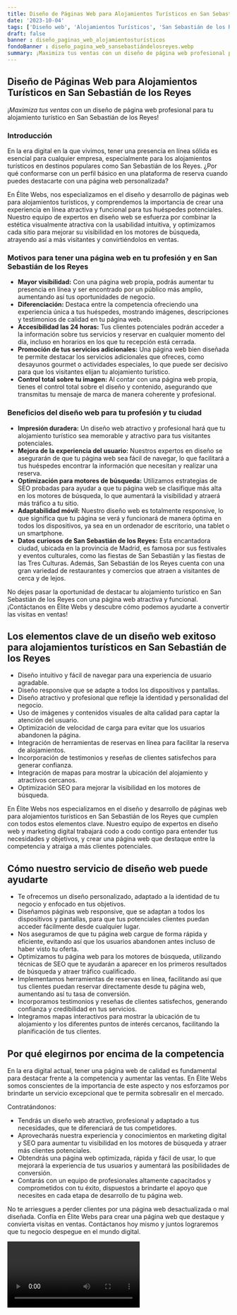 ```yaml
---
title: Diseño de Páginas Web para Alojamientos Turísticos en San Sebastián de los Reyes
date: '2023-10-04'
tags: ['Diseño web', 'Alojamientos Turísticos', 'San Sebastián de los Reyes']
draft: false
banner : diseño_paginas_web_alojamientosturísticos
fondoBanner : diseño_pagina_web_sansebastiándelosreyes.webp
summary: ¡Maximiza tus ventas con un diseño de página web profesional para tu alojamiento turístico en San Sebastián de los Reyes!
---
```


## Diseño de Páginas Web para Alojamientos Turísticos en San Sebastián de los Reyes

¡*Maximiza tus ventas* con un diseño de página web profesional para tu alojamiento turístico en San Sebastián de los Reyes!

### Introducción

En la era digital en la que vivimos, tener una presencia en línea sólida es esencial para cualquier empresa, especialmente para los alojamientos turísticos en destinos populares como San Sebastián de los Reyes. ¿Por qué conformarse con un perfil básico en una plataforma de reserva cuando puedes destacarte con una página web personalizada?

En Élite Webs, nos especializamos en el diseño y desarrollo de páginas web para alojamientos turísticos, y comprendemos la importancia de crear una experiencia en línea atractiva y funcional para tus huéspedes potenciales. Nuestro equipo de expertos en diseño web se esfuerza por combinar la estética visualmente atractiva con la usabilidad intuitiva, y optimizamos cada sitio para mejorar su visibilidad en los motores de búsqueda, atrayendo así a más visitantes y convirtiéndolos en ventas.

### Motivos para tener una página web en tu profesión y en San Sebastián de los Reyes

- **Mayor visibilidad:** Con una página web propia, podrás aumentar tu presencia en línea y ser encontrado por un público más amplio, aumentando así tus oportunidades de negocio.
- **Diferenciación:** Destaca entre la competencia ofreciendo una experiencia única a tus huéspedes, mostrando imágenes, descripciones y testimonios de calidad en tu página web.
- **Accesibilidad las 24 horas:** Tus clientes potenciales podrán acceder a la información sobre tus servicios y reservar en cualquier momento del día, incluso en horarios en los que tu recepción está cerrada.
- **Promoción de tus servicios adicionales:** Una página web bien diseñada te permite destacar los servicios adicionales que ofreces, como desayunos gourmet o actividades especiales, lo que puede ser decisivo para que los visitantes elijan tu alojamiento turístico.
- **Control total sobre tu imagen:** Al contar con una página web propia, tienes el control total sobre el diseño y contenido, asegurando que transmitas tu mensaje de marca de manera coherente y profesional.

### Beneficios del diseño web para tu profesión y tu ciudad

- **Impresión duradera:** Un diseño web atractivo y profesional hará que tu alojamiento turístico sea memorable y atractivo para tus visitantes potenciales.
- **Mejora de la experiencia del usuario:** Nuestros expertos en diseño se asegurarán de que tu página web sea fácil de navegar, lo que facilitará a tus huéspedes encontrar la información que necesitan y realizar una reserva.
- **Optimización para motores de búsqueda:** Utilizamos estrategias de SEO probadas para ayudar a que tu página web se clasifique más alta en los motores de búsqueda, lo que aumentará la visibilidad y atraerá más tráfico a tu sitio.
- **Adaptabilidad móvil:** Nuestro diseño web es totalmente responsive, lo que significa que tu página se verá y funcionará de manera óptima en todos los dispositivos, ya sea en un ordenador de escritorio, una tablet o un smartphone.
- **Datos curiosos de San Sebastián de los Reyes:** Esta encantadora ciudad, ubicada en la provincia de Madrid, es famosa por sus festivales y eventos culturales, como las fiestas de San Sebastián y las fiestas de las Tres Culturas. Además, San Sebastián de los Reyes cuenta con una gran variedad de restaurantes y comercios que atraen a visitantes de cerca y de lejos.

No dejes pasar la oportunidad de destacar tu alojamiento turístico en San Sebastián de los Reyes con una página web atractiva y funcional. ¡Contáctanos en Élite Webs y descubre cómo podemos ayudarte a convertir las visitas en ventas!

<GifSeo />

<Cta />

## Los elementos clave de un diseño web exitoso para alojamientos turísticos en San Sebastián de los Reyes

- Diseño intuitivo y fácil de navegar para una experiencia de usuario agradable.
- Diseño responsive que se adapte a todos los dispositivos y pantallas.
- Diseño atractivo y profesional que refleje la identidad y personalidad del negocio.
- Uso de imágenes y contenidos visuales de alta calidad para captar la atención del usuario.
- Optimización de velocidad de carga para evitar que los usuarios abandonen la página.
- Integración de herramientas de reservas en línea para facilitar la reserva de alojamientos.
- Incorporación de testimonios y reseñas de clientes satisfechos para generar confianza.
- Integración de mapas para mostrar la ubicación del alojamiento y atractivos cercanos.
- Optimización SEO para mejorar la visibilidad en los motores de búsqueda.

En Élite Webs nos especializamos en el diseño y desarrollo de páginas web para alojamientos turísticos en San Sebastián de los Reyes que cumplen con todos estos elementos clave. Nuestro equipo de expertos en diseño web y marketing digital trabajará codo a codo contigo para entender tus necesidades y objetivos, y crear una página web que destaque entre la competencia y atraiga a más clientes potenciales.

## Cómo nuestro servicio de diseño web puede ayudarte

- Te ofrecemos un diseño personalizado, adaptado a la identidad de tu negocio y enfocado en tus objetivos.
- Diseñamos páginas web responsive, que se adaptan a todos los dispositivos y pantallas, para que tus potenciales clientes puedan acceder fácilmente desde cualquier lugar.
- Nos aseguramos de que tu página web cargue de forma rápida y eficiente, evitando así que los usuarios abandonen antes incluso de haber visto tu oferta.
- Optimizamos tu página web para los motores de búsqueda, utilizando técnicas de SEO que te ayudarán a aparecer en los primeros resultados de búsqueda y atraer tráfico cualificado.
- Implementamos herramientas de reservas en línea, facilitando así que tus clientes puedan reservar directamente desde tu página web, aumentando así tu tasa de conversión.
- Incorporamos testimonios y reseñas de clientes satisfechos, generando confianza y credibilidad en tus servicios.
- Integramos mapas interactivos para mostrar la ubicación de tu alojamiento y los diferentes puntos de interés cercanos, facilitando la planificación de tus clientes.

## Por qué elegirnos por encima de la competencia

En la era digital actual, tener una página web de calidad es fundamental para destacar frente a la competencia y aumentar las ventas. En Élite Webs somos conscientes de la importancia de este aspecto y nos esforzamos por brindarte un servicio excepcional que te permita sobresalir en el mercado.

Contratándonos:

- Tendrás un diseño web atractivo, profesional y adaptado a tus necesidades, que te diferenciará de tus competidores.
- Aprovecharás nuestra experiencia y conocimientos en marketing digital y SEO para aumentar tu visibilidad en los motores de búsqueda y atraer más clientes potenciales.
- Obtendrás una página web optimizada, rápida y fácil de usar, lo que mejorará la experiencia de tus usuarios y aumentará las posibilidades de conversión.
- Contarás con un equipo de profesionales altamente capacitados y comprometidos con tu éxito, dispuestos a brindarte el apoyo que necesites en cada etapa de desarrollo de tu página web.

No te arriesgues a perder clientes por una página web desactualizada o mal diseñada. Confía en Élite Webs para crear una página web que destaque y convierta visitas en ventas. Contáctanos hoy mismo y juntos lograremos que tu negocio despegue en el mundo digital.

<Video />

<CtaBot job='Alojamientos Turísticos' city='San Sebastián de los Reyes'/>

<Gmaps query='San Sebastián de los Reyes+españa+maps' />